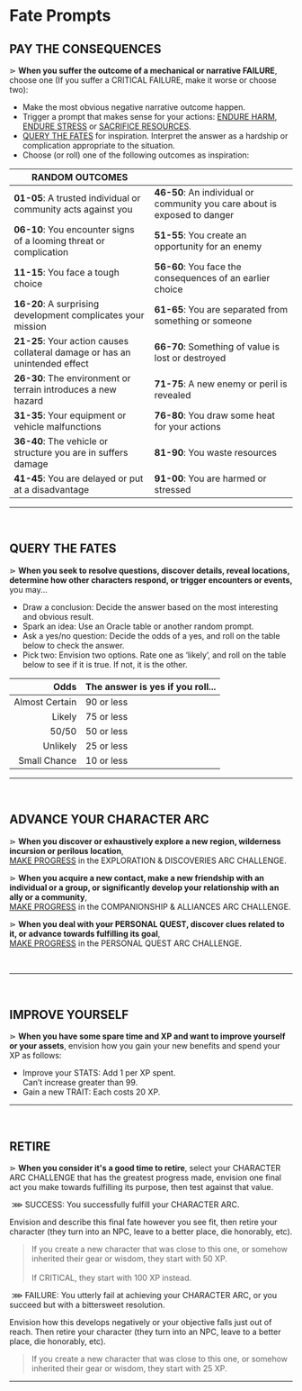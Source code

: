 # Fate Prompts

## PAY THE CONSEQUENCES
⋗ **When you suffer the outcome of a mechanical or narrative <span class="secondary">FAILURE</span>**, choose one (If you suffer a <span class="secondary bold">CRITICAL FAILURE</span>, make it worse or choose two):

- Make the most obvious negative narrative outcome happen.
- Trigger a prompt that makes sense for your actions: [ENDURE HARM](/prompts/suffer-prompts#endure-harm), [ENDURE STRESS](/prompts/suffer-prompts#endure-stress) or [SACRIFICE RESOURCES](/prompts/suffer-prompts#sacrifice-resources).
- [QUERY THE FATES](/prompts/fate-prompts#query-the-fates) for inspiration. Interpret the answer as a hardship or complication appropriate to the situation.
- Choose (or roll) one of the following outcomes as inspiration:

| RANDOM OUTCOMES | |
| --- | --- |
| **01-05**: A trusted individual or community acts against you | **46-50**: An individual or community you care about is exposed to danger |
| **06-10**: You encounter signs of a looming threat or complication | **51-55**: You create an opportunity for an enemy |
| **11-15**: You face a tough choice  | **56-60**: You face the consequences of an earlier choice |
| **16-20**: A surprising development complicates your mission | **61-65**: You are separated from something or someone |
| **21-25**: Your action causes collateral damage or has an unintended effect | **66-70**: Something of value is lost or destroyed |
| **26-30**: The environment or terrain introduces a new hazard | **71-75**: A new enemy or peril is revealed |
| **31-35**: Your equipment or vehicle malfunctions | **76-80**: You draw some heat for your actions |
| **36-40**: The vehicle or structure you are in suffers damage | **81-90**: You waste resources |
| **41-45**: You are delayed or put at a disadvantage | **91-00**: You are harmed or stressed |
<hr/>
<br/>

## QUERY THE FATES
⋗ **When you seek to resolve questions, discover details, reveal locations, determine how other characters respond, or trigger encounters or events,** you may...

- <span class="primary bold">Draw a conclusion</span>: Decide the answer based on the most interesting and obvious result.
- <span class="primary bold">Spark an idea</span>: Use an Oracle table or another random prompt.
- <span class="primary bold">Ask a yes/no question</span>: Decide the odds of a yes, and roll on the table below to check the answer.
- <span class="primary bold">Pick two</span>: Envision two options. Rate one as ‘likely’, and roll on the table below to see if it is true. If not, it is the other.

| Odds | The answer is yes if you roll... |
| ---: | :--- |
| Almost Certain | 90 or less |
| Likely | 75 or less | 
| 50/50 | 50 or less |
| Unlikely | 25 or less |
| Small Chance | 10 or less |
<hr/>
<br/>

## ADVANCE YOUR CHARACTER ARC
⋗ **When you discover or exhaustively explore a new region, wilderness incursion or perilous location**, <br/>[MAKE PROGRESS](/prompts/challenge-prompts#make-progress) in the <span class="primary bold">EXPLORATION & DISCOVERIES</span><span class="primary"> ARC CHALLENGE</span>.

⋗ **When you acquire a new contact, make a new friendship with an individual or a group, or significantly develop your relationship with an ally or a community**, <br/>[MAKE PROGRESS](/prompts/challenge-prompts#make-progress) in the <span class="primary bold">COMPANIONSHIP & ALLIANCES</span><span class="primary"> ARC CHALLENGE</span>.

⋗ **When you deal with your PERSONAL QUEST, discover clues related to it, or advance towards fulfilling its goal**, <br/>[MAKE PROGRESS](/prompts/challenge-prompts#make-progress) in the <span class="primary bold">PERSONAL QUEST</span><span class="primary"> ARC CHALLENGE</span>.

<br/>
<hr/>
<br/>


## IMPROVE YOURSELF
⋗ **When you have some spare time and XP and want to improve yourself or your assets**, envision how you gain your new benefits and spend your XP as follows:
- <span class="primary bold">Improve your STATS</span>: Add 1 per XP spent.<br/>
    Can’t increase greater than 99.
- <span class="primary bold">Gain a new TRAIT</span>: Each costs 20 XP.

<hr/>
<br/>

## RETIRE
⋗ **When you consider it's a good time to retire**, select your <span class="primary bold">CHARACTER ARC CHALLENGE</span> that has the greatest progress made, envision one final act you make towards fulfilling its purpose, then test against that value.

&nbsp;<span class="primary bold">⋙ SUCCESS</span>: You successfully fulfill your CHARACTER ARC.

Envision and describe this final fate however you see fit, then <span class="primary bold">retire your character</span> (they turn into an NPC, leave to a better place, die honorably, etc).

> If you create a new character that was close to this one, or somehow inherited their gear or wisdom, they start with 50 XP.<br/><br/>
> If <span class="primary bold">CRITICAL</span>, they start with 100 XP instead.

&nbsp;<span class="secondary bold">⋙ FAILURE</span>: You utterly fail at achieving your CHARACTER ARC, or you succeed but with a bittersweet resolution.

Envision how this develops negatively or your objective falls just out of reach. Then <span class="secondary bold">retire your character</span> (they turn into an NPC, leave to a better place, die honorably, etc).

> If you create a new character that was close to this one, or somehow inherited their gear or wisdom, they start with 25 XP.

<hr/>
<br/>

<div style="height: 400px;"></div>